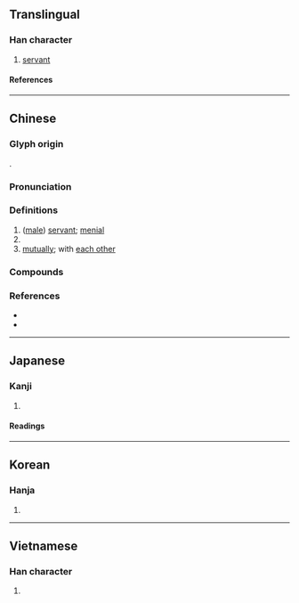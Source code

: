 {{also|厮}}
{{character info}}
==Translingual==

===Han character===
{{Han char|rn=53|rad=广|as=12|sn=15|four=00221|canj=ITCL|ids=⿸广斯}}

# [[servant]]

====References====
{{Han ref|kx=0350.260|dkj=09487|dj=0661.270|hdz=20900.120|uh=5EDD}}

----

==Chinese==
{{zh-forms|s=厮|alt=厮,㒋}}

===Glyph origin===
{{Han etym}}
{{Han compound|广|斯|ls=psc|c1=s|c2=p}}.

===Pronunciation===
{{zh-pron
|m=sī
|c=si1
|md=sṳ̆
|mn=qz:sir/xm,zz:su
|mc=y
|oc=y
|cat=n,adv
}}

===Definitions===
{{zh-hanzi}}

# ([[male]]) [[servant]]; [[menial]]
# {{n-g|A lightly insulting term used to refer to someone.}}
# [[mutually]]; with [[each other]]

===Compounds===
{{zh-der|亂廝|假廝兒|大小廝|大廝|大廝不道|大模廝樣|奴廝兒|小廝|廝下|廝伴|廝侵|廝兒|廝勾|廝吵|廝守|廝幫|廝役|廝徒|廝打|廝抬廝敬|廝抹|廝挺|廝撲行|廝敬廝愛|廝殺|廝混|廝琅琅|廝瞞|廝稱|廝纏|廝羅|廝舍|廝落|廝見|廝覷|廝賴|廝趁|廝趕|廝輿|廝養|廝鬥|廝鬧|慢條廝禮|打胸廝撞|搗倒小廝|村廝|歪廝纏|毛騰廝火|淡廝|禿廝|窮廝|耳鬢廝磨|胡廝哄|胡廝混|胡廝纏|胸廝撞|這廝|那廝|長相廝守|面面廝覷}}

===References===
* {{R:yue:Hanzi}}
* {{R:twedu|A01229}}

----

==Japanese==

===Kanji===
{{ja-kanji|grade=|rs=广12}}

# {{rfdef|ja|sort=广12}}

====Readings====
{{ja-readings
|on=し
|kun=こもの
}}

----

==Korean==

===Hanja===
{{ko-hanja|시}}

# {{rfdef|ko|sort=广12}}

----

==Vietnamese==

===Han character===
{{vi-readings|rs=广12|reading=[[tê]], [[tư]]}}

# {{rfdef|vi|sort=广12}}

{{cln|vi|Han tu}}